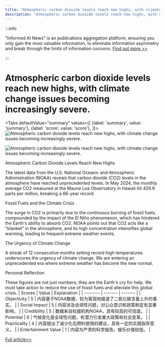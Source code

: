 ```yaml
---
title: "Atmospheric carbon dioxide levels reach new highs, with climate change issues becoming increasingly severe."
description: "Atmospheric carbon dioxide levels reach new highs, with climate change issues becoming increasingly severe."
---
```



:::info

"Informed AI News" is an publications aggregation platform, ensuring you only gain the most valuable information, to eliminate information asymmetry and break through the limits of information cocoons.  [Find out more >>](/)

:::

# Atmospheric carbon dioxide levels reach new highs, with climate change issues becoming increasingly severe.


<Tabs
	defaultValue="summary"
	values={[
	{label: 'summary', value: 'summary'},
	{label: 'score', value: 'score'},
]}>
<TabItem value="summary">
<img
  src="https://image.informedainews.com/2024/06/Eco-NUy-1718077393-0.jpg"
  alt="Atmospheric carbon dioxide levels reach new highs, with climate change issues becoming increasingly severe."
/>

<img
  src="https://image.informedainews.com/2024/06/Eco-Sdy-1718077393-1.jpg"
  alt="Atmospheric carbon dioxide levels reach new highs, with climate change issues becoming increasingly severe."
/>



Atmospheric Carbon Dioxide Levels Reach New Highs

The latest data from the U.S. National Oceanic and Atmospheric Administration (NOAA) reveals that carbon dioxide (CO2) levels in the atmosphere have reached unprecedented levels. In May 2024, the monthly average CO2 measured at the Mauna Loa Observatory in Hawaii hit 426.9 parts per million, breaking a 66-year record.

Fossil Fuels and the Climate Crisis

The surge in CO2 is primarily due to the continuous burning of fossil fuels, compounded by the impact of the El Niño phenomenon, which has hindered the Earth's ability to absorb CO2. NOAA points out that CO2 acts like a "blanket" in the atmosphere, and its high concentration intensifies global warming, leading to frequent extreme weather events.

The Urgency of Climate Change

A streak of 12 consecutive months setting record high temperatures underscores the urgency of climate change. We are entering an unprecedented era where extreme weather has become the new normal.

Personal Reflection

These figures are not just numbers; they are the Earth's cry for help. We must take action to reduce the use of fossil fuels and alleviate this global crisis.
</TabItem>
<TabItem value="score">
	| Scores     | Value   | Explanation |
	| -------- | ------- | ------- |
	| Objectivity  | 5    | 内容基于NOAA数据，较为客观地报道了二氧化碳含量上升的事实。    |
	| Social Impact | 5     | 内容涉及全球性问题，对公众意识和政策制定有显著影响。    |
	| Credibility    | 5    | 数据来自权威机构NOAA，具有较高的可信度。    |
	| Potential    | 6    | 气候变化是全球性问题，有潜力引发重大政策和社会变革。    |
	| Practicality    | 4    | 内容提出了减少化石燃料使用的建议，具有一定的实践指导意义。    |
	| Entertainment Value    | 1    | 内容为严肃的科学报告，娱乐价值较低。    |
</TabItem>
</Tabs>

[Full article>>](https://www.cnbeta.com.tw/articles/science/1434257.htm)
